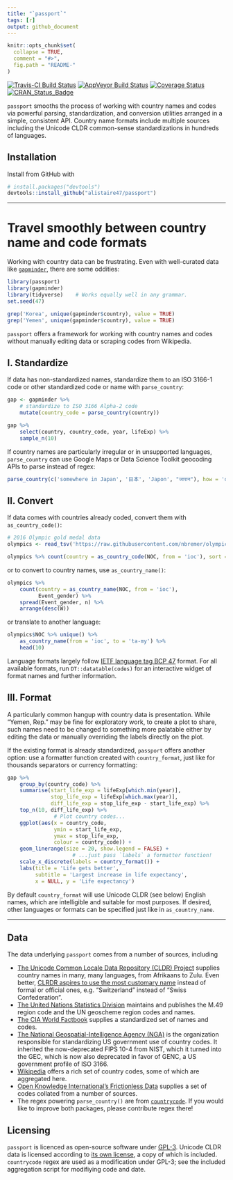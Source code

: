 ```yaml
---
title: "`passport`"
tags: [r]
output: github_document
---
```


<!-- README.md is generated from README.Rmd. Please edit that file -->

```r
knitr::opts_chunk$set(
  collapse = TRUE,
  comment = "#>",
  fig.path = "README-"
)
```

[![Travis-CI Build Status](https://travis-ci.org/alistaire47/passport.svg?branch=master)](https://travis-ci.org/alistaire47/passport)
[![AppVeyor Build Status](https://ci.appveyor.com/api/projects/status/github/alistaire47/passport?branch=master&svg=true)](https://ci.appveyor.com/project/alistaire47/passport)
[![Coverage Status](https://img.shields.io/codecov/c/github/alistaire47/passport/master.svg)](https://codecov.io/github/alistaire47/passport?branch=master)
[![CRAN_Status_Badge](http://www.r-pkg.org/badges/version/passport)](https://cran.r-project.org/package=passport)

`passport` smooths the process of working with country names and codes via
powerful parsing, standardization, and conversion utilities arranged in a
simple, consistent API. Country name formats include multiple sources including
the Unicode CLDR common-sense standardizations in hundreds of languages.


## Installation

Install from GitHub with

```r
# install.packages("devtools")
devtools::install_github("alistaire47/passport")
```

---

# Travel smoothly between country name and code formats

Working with country data can be frustrating. Even with well-curated data like 
[`gapminder`](https://github.com/jennybc/gapminder), there are some oddities:

```r
library(passport)
library(gapminder)
library(tidyverse)    # Works equally well in any grammar.
set.seed(47)

grep('Korea', unique(gapminder$country), value = TRUE)
grep('Yemen', unique(gapminder$country), value = TRUE)
```

`passport` offers a framework for working with country names and codes without 
manually editing data or scraping codes from Wikipedia.


## I. Standardize

If data has non-standardized names, standardize them to an ISO 3166-1 code 
or other standardized code or name with `parse_country`:

```r
gap <- gapminder %>% 
    # standardize to ISO 3166 Alpha-2 code
    mutate(country_code = parse_country(country))

gap %>%
    select(country, country_code, year, lifeExp) %>%
    sample_n(10)
```

If country names are particularly irregular or in unsupported languages,
`parse_country` can use Google Maps or Data Science Toolkit geocoding APIs to
parse instead of regex:

```r
parse_country(c('somewhere in Japan', '日本', 'Japon', "जापान"), how = 'dstk')
```


## II. Convert

If data comes with countries already coded, convert them with 
`as_country_code()`:

```r
# 2016 Olympic gold medal data
olympics <- read_tsv('https://raw.githubusercontent.com/nbremer/olympicfeathers/gh-pages/data/raw%20medal%20data/Rio%202016%20gold%20medal%20winners.txt')

olympics %>% count(country = as_country_code(NOC, from = 'ioc'), sort = TRUE)
```

or to convert to country names, use `as_country_name()`:

```r
olympics %>% 
    count(country = as_country_name(NOC, from = 'ioc'), 
          Event_gender) %>% 
    spread(Event_gender, n) %>% 
    arrange(desc(W))
```

or translate to another language:

```r
olympics$NOC %>% unique() %>% 
    as_country_name(from = 'ioc', to = 'ta-my') %>% 
    head(10)
```

Language formats largely follow [IETF language tag BCP
47](https://en.wikipedia.org/wiki/IETF_language_tag) format. For all available
formats, run `DT::datatable(codes)` for an interactive widget of format names
and further information.

## III. Format

A particularly common hangup with country data is presentation. While 
"Yemen, Rep." may be fine for exploratory work, to create a plot to share, 
such names need to be changed to something more palatable either by editing 
the data or manually overriding the labels directly on the plot.

If the existing format is already standardized, `passport` offers another 
option: use a formatter function created with `country_format`, just like for 
thousands separators or currency formatting:

```r
gap %>% 
    group_by(country_code) %>% 
    summarise(start_life_exp = lifeExp[which.min(year)], 
              stop_life_exp = lifeExp[which.max(year)], 
              diff_life_exp = stop_life_exp - start_life_exp) %>% 
    top_n(10, diff_life_exp) %>%
               # Plot country codes...
    ggplot(aes(x = country_code,
               ymin = start_life_exp, 
               ymax = stop_life_exp, 
               colour = country_code)) + 
    geom_linerange(size = 20, show.legend = FALSE) + 
                     # ...just pass `labels` a formatter function!
    scale_x_discrete(labels = country_format()) + 
    labs(title = 'Life gets better',
         subtitle = 'Largest increase in life expectancy',
         x = NULL, y = 'Life expectancy')
```

By default `country_format` will use Unicode CLDR (see below) English names, 
which are intelligible and suitable for most purposes. If desired, other 
languages or formats can be specified just like in `as_country_name`.

---


## Data

The data underlying `passport` comes from a number of sources, including

- [The Unicode Common Locale Data Repository (CLDR)
Project](http://cldr.unicode.org/) supplies country names in many, many
languages, from Afrikaans to Zulu. Even better, [CLRDR aspires to use the most
customary name](http://cldr.unicode.org/translation/country-names) instead of
formal or official ones, e.g. "Switzerland" instead of "Swiss Confederation".
- [The United Nations Statistics 
Division](https://unstats.un.org/unsd/methodology/m49/overview/) maintains and 
publishes the M.49 region code and the UN geoscheme region codes and names.
- [The CIA World 
Factbook](https://www.cia.gov/library/publications/the-world-factbook/index.html)
supplies a standardized set of names and codes. 
- [The National Geospatial-Intelligence Agency 
(NGA)](http://geonames.nga.mil/gns/html/countrycodes.html) is the organization 
responsible for standardizing US government use of country codes. It inherited 
the now-deprecated FIPS 10-4 from NIST, which it turned into the GEC, which is 
now also deprecated in favor of GENC, a US government profile of ISO 3166.
- [Wikipedia](https://en.wikipedia.org/wiki/Category:Lists_of_country_codes) 
offers a rich set of country codes, some of which are aggregated here.
- [Open Knowledge International's Frictionless Data](http://data.okfn.org/data/core/country-codes) 
supplies a set of codes collated from a number of sources.
- The regex powering `parse_country()` are from
[`countrycode`](https://github.com/vincentarelbundock/countrycode). If you 
would like to improve both packages, please contribute regex there!


## Licensing

`passport` is licenced as open-source software under
[GPL-3](https://www.gnu.org/licenses/gpl.html). Unicode CLDR data is licensed 
according to [its own 
license](https://github.com/unicode-cldr/cldr-json/blob/master/LICENSE), a copy 
of which is included. `countrycode` regex are used as a modification under 
GPL-3; see the included aggregation script for modifiying code and date.
